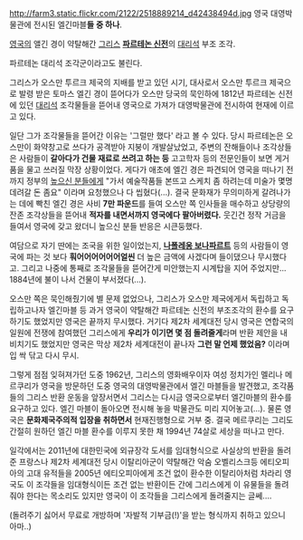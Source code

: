 http://farm3.static.flickr.com/2122/2518889214_d42438494d.jpg
영국 대영박물관에 전시된 엘긴마블'''들 중 하나'''.

[[영국]]의 앨긴 경이 약탈해간 [[그리스]] '''[[파르테논 신전]]'''의 [[대리석]] 부조 조각.

파르테논 대리석 조각군이라고도 불린다.

그리스가 오스만 투르크 제국의 지배를 받고 있던 시기, 대사로서 오스만 투르크 제국으로 발령 받은 토마스 엘긴 경이 뜯어다가 오스만 당국의 묵인하에 1812년 파르테논 신전에 있던 [[대리석]] 조각물들을 뜯어내 영국으로 가져가 대영박물관에 전시하여 현재에 이르고 있다.

일단 그가 조각물들을 뜯어간 이유는 '그럴만 했다' 라고 볼 수 있다. 당시 파르테논은 오스만이 화약창고로 쓰다가 공격받아 지붕이 개발살났었고, 주변의 잔해들이나 조각상들은 사람들이 '''갈아다가 건물 재료로 쓰려고 하는 등''' 고고학자 등의 전문인들이 보면 게거품을 물고 쓰러질 막장 상황이었다. 게다가 애초에 엘긴 경은 파견되어 영국을 떠나기 전까지 정부의 [[높으신 분들]]에게 "가서 예술작품들 본뜨고 스케치 좀 하려는데 미술가 몇명 데려갈 돈 좀요" 이라며 요청했으나 다 씹혔다(...). 결국 문화재가 무의미하게 갈려나가는 데에 빡친 엘긴 경은 사비 '''7만 파운드'''를 들여 오스만 쪽 인사들을 매수하고 상당량의 잔존 조각상들을 뜯어내  '''적자를 내면서까지 영국에다 팔아버렸다.''' 웃긴건 정작 거금을 들여서 영국에 갖고 왔더니 높으신 분들 반응은 시큰둥했다. 

여담으로 자기 딴에는 조국을 위한 일이었는지, '''[[나폴레옹 보나파르트]]''' 등의 사람들이 영국에 파는 것 보다 '''훠어어어어어어얼씬''' 더 높은 금액에 사겠다며 들이댔으나 무시했다고. 그리고 나중에 통째로 조각물들을 뜯어간게 미안했는지 시계탑을 지어 주었지만... 1884년에 불이 나서 건물이 부서졌다(...).

오스만 쪽은 묵인해줬기에 별 문제 없었으나, 그리스가 오스만 제국에게서 독립하고 독립하고나자 엘긴마블 등 과거 영국이 약탈해간 파르테논 신전의 부조조각의 환수를 요구하기도 했었지만 영국은 끝까지 무시했다. 거기다 제2차 세계대전 당시 영국은 연합국의 일원에 전쟁에 참여했던 그리스에게 '''우리가 이기면 몇 점 돌려줄게'''라며 반환 제안을 내비치기도 했었지만 영국은 막상 제2차 세계대전이 끝나자 '''그런 말 언제 했었음?''' 이라며 입 싹 닦고 다시 무시.

그렇게 점점 잊혀져가던 도중 1962년, 그리스의 영화배우이자 여성 정치가인 멜리나 메르쿠리가 영국을 방문하던 도중 영국의 대영박물관에서 엘긴 마블들을 발견했고, 조각품들의 그리스 반환 운동을 앞장서면서 그리스는 다시금 영국으로부터 엘긴마블의 환수를 요구하고 있다. 엘긴 마블이 돌아오면 전시해 놓을 박물관도 미리 지어놓고(...). 물론 영국은 '''문화제국주의적 입장을 취하면서''' 현재진행형으로 거부 중. 결국 메르쿠리는 그리도 간절히 원하던 엘긴 마블 환수를 이루지 못한 채 1994년 74살로 세상을 떠나고 만다.

일각에서는 2011년에 대한민국에 외규장각 도서를 임대형식으로 사실상의 반환을 돌려준 프랑스나 제2차 세계대전 당시 이탈리아군이 약탈해간 악숨 오벨리스크등 에티오피아의 고대 유적들을 2005년 에티오피아에게 조건 없이 환수한 이탈리아처럼 차라리 영국도 이 조각들을 임대형식이든 조건 없는 반환이든 간에 그리스에게 이 유물들을 돌려줘야 한다는 목소리도 있지만 영국이 이 조각들을 그리스에게 돌려줄지는 글쎄....

(돌려주기 싫어서 무료로 개방하며 '자발적 기부금(!)'을 받는 형식까지 취하고 있으니 아마..)
